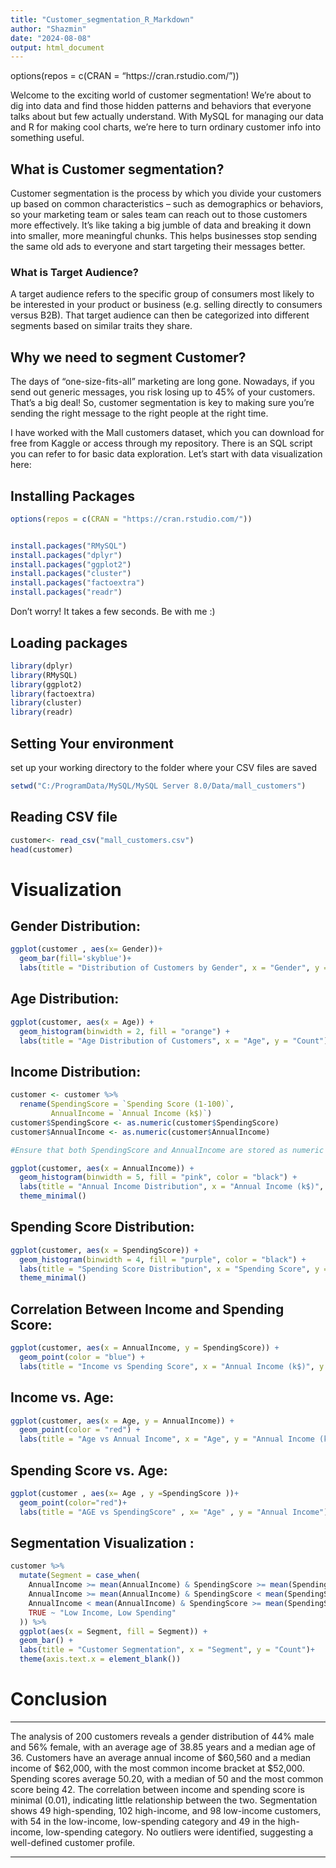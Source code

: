 ```yaml
---
title: "Customer_segmentation_R_Markdown"
author: "Shazmin"
date: "2024-08-08"
output: html_document
---
```


options(repos = c(CRAN = "https://cran.rstudio.com/"))


Welcome to the exciting world of customer segmentation! We’re about to dig into data and find those hidden patterns and behaviors that everyone talks about but few actually understand. With MySQL for managing our data and R for making cool charts, we’re here to turn ordinary customer info into something useful.

## What is Customer segmentation?
Customer segmentation is the process by which you divide your customers up based on common characteristics – such as demographics or behaviors, so your marketing team or sales team can reach out to those customers more effectively. It’s like taking a big jumble of data and breaking it down into smaller, more meaningful chunks. This helps businesses stop sending the same old ads to everyone and start targeting their messages better.

### What is Target Audience?
A target audience refers to the specific group of consumers most likely to be interested in your product or business (e.g. selling directly to consumers versus B2B). That target audience can then be categorized into different segments based on similar traits they share.

## Why we need to segment Customer?
The days of “one-size-fits-all” marketing are long gone. Nowadays, if you send out generic messages, you risk losing up to 45% of your customers. That’s a big deal! So, customer segmentation is key to making sure you’re sending the right message to the right people at the right time.



I have worked with the Mall customers dataset, which you can download for free from Kaggle or access through my repository. There is an SQL script you can refer to for basic data exploration. Let's start with data visualization here:

## Installing Packages


```r
options(repos = c(CRAN = "https://cran.rstudio.com/"))


install.packages("RMySQL")
install.packages("dplyr")
install.packages("ggplot2")
install.packages("cluster")
install.packages("factoextra")
install.packages("readr")

```

Don't worry! It takes a few seconds. Be with me :)

## Loading packages

```r
library(dplyr)
library(RMySQL)
library(ggplot2)
library(factoextra)
library(cluster)
library(readr)
```

## Setting Your environment

set up your working directory to the folder where your CSV files are saved
 
```r
setwd("C:/ProgramData/MySQL/MySQL Server 8.0/Data/mall_customers")
```

## Reading CSV file

```r
customer<- read_csv("mall_customers.csv")
head(customer)
```

# Visualization

## Gender Distribution:

```r
ggplot(customer , aes(x= Gender))+
  geom_bar(fill='skyblue')+
  labs(title = "Distribution of Customers by Gender", x = "Gender", y = "Count")

```

## Age Distribution:

```r
ggplot(customer, aes(x = Age)) +
  geom_histogram(binwidth = 2, fill = "orange") +
  labs(title = "Age Distribution of Customers", x = "Age", y = "Count")
```

## Income Distribution:

```r
customer <- customer %>%
  rename(SpendingScore = `Spending Score (1-100)`,
         AnnualIncome = `Annual Income (k$)`)
customer$SpendingScore <- as.numeric(customer$SpendingScore)
customer$AnnualIncome <- as.numeric(customer$AnnualIncome)

#Ensure that both SpendingScore and AnnualIncome are stored as numeric data types before plotting

ggplot(customer, aes(x = AnnualIncome)) +
  geom_histogram(binwidth = 5, fill = "pink", color = "black") +
  labs(title = "Annual Income Distribution", x = "Annual Income (k$)", y = "Count") +
  theme_minimal()
```

## Spending Score Distribution:

```r
ggplot(customer, aes(x = SpendingScore)) +
  geom_histogram(binwidth = 4, fill = "purple", color = "black") +
  labs(title = "Spending Score Distribution", x = "Spending Score", y = "Count") +
  theme_minimal()
```

## Correlation Between Income and Spending Score:

```r
ggplot(customer, aes(x = AnnualIncome, y = SpendingScore)) +
  geom_point(color = "blue") +
  labs(title = "Income vs Spending Score", x = "Annual Income (k$)", y = "Spending Score")

```

## Income vs. Age:

```r
ggplot(customer, aes(x = Age, y = AnnualIncome)) +
  geom_point(color = "red") +
  labs(title = "Age vs Annual Income", x = "Age", y = "Annual Income (k$)")

```

## Spending Score vs. Age:

```r
ggplot(customer , aes(x= Age , y =SpendingScore ))+
  geom_point(color="red")+
  labs(title = "AGE vs SpendingScore" , x= "Age" , y = "Annual Income")

```

## Segmentation Visualization :

```r
customer %>%
  mutate(Segment = case_when(
    AnnualIncome >= mean(AnnualIncome) & SpendingScore >= mean(SpendingScore) ~ "High Income, High Spending",
    AnnualIncome >= mean(AnnualIncome) & SpendingScore < mean(SpendingScore) ~ "High Income, Low Spending",
    AnnualIncome < mean(AnnualIncome) & SpendingScore >= mean(SpendingScore) ~ "Low Income, High Spending",
    TRUE ~ "Low Income, Low Spending"
  )) %>%
  ggplot(aes(x = Segment, fill = Segment)) +
  geom_bar() +
  labs(title = "Customer Segmentation", x = "Segment", y = "Count")+
  theme(axis.text.x = element_blank())
```

# Conclusion



---

The analysis of 200 customers reveals a gender distribution of 44% male and 56% female, with an average age of 38.85 years and a median age of 36. Customers have an average annual income of $60,560 and a median income of $62,000, with the most common income bracket at $52,000. Spending scores average 50.20, with a median of 50 and the most common score being 42. The correlation between income and spending score is minimal (0.01), indicating little relationship between the two. Segmentation shows 49 high-spending, 102 high-income, and 98 low-income customers, with 54 in the low-income, low-spending category and 49 in the high-income, low-spending category. No outliers were identified, suggesting a well-defined customer profile.

---
